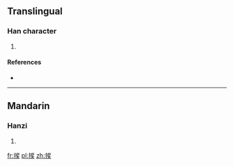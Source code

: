 ==Translingual==

===Han character===
{{Han char|rn=64|rad=手|as=07|sn=10|four=5603<sub>4</sub>|canj=手日女大 (QAVK)|ids=⿰[[扌]]⿺[[日]][[夨]]}}

# {{defn|Han|sort=手07}}

====References====
* {{Han ref|kx=0434.050|dkj=12153|dj=0783.120|hdz=31882.030|uh=6351|ud=25425|bh=D1C8|bd=53704}}

----

==Mandarin==

===Hanzi===
{{cmn-hanzi|pin= [[zè]] ([[ze4]])|wg=tse<sup>4</sup>}}

# {{defn|lang=cmn|sort=手07}}

[[fr:捑]]
[[pl:捑]]
[[zh:捑]]